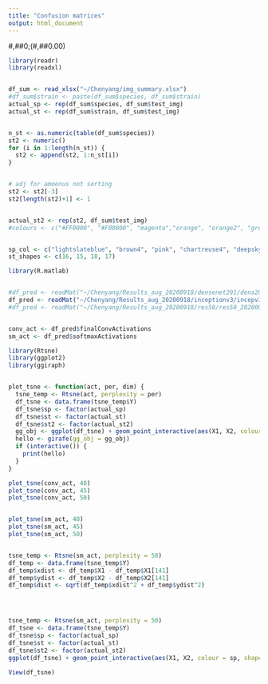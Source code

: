 ---
title: "Confusion matrices"
output: html_document
---

#,##0;(#,##0.00)


```{r t-SNE set up}
library(readr)
library(readxl)


df_sum <- read_xlsx("~/Chenyang/img_summary.xlsx")
#df_sum$strain <- paste(df_sum$species, df_sum$strain)
actual_sp <- rep(df_sum$species, df_sum$test_img)
actual_st <- rep(df_sum$strain, df_sum$test_img)


n_st <- as.numeric(table(df_sum$species))
st2 <- numeric()
for (i in 1:length(n_st)) {
  st2 <- append(st2, 1:n_st[i])
}


# adj for amoenus not sorting
st2 <- st2[-3]
st2[length(st2)+1] <- 1


actual_st2 <- rep(st2, df_sum$test_img)
#colours <- c("#FF0000", "#F00000", "magenta","orange", "orange2", "grey50", "grey75", "yellow", "yellow1", "yellow2", "yellow3", "dimgray", "gold", "wheat1", "#00FF00", "#00F000", "blue", "blue2", "khaki", "khaki2", "lightblue", "lightblue2", "pink", "pink2", "darkseagreen", "darkseagreen2", "darkblue")


sp_col <- c("lightslateblue", "brown4", "pink", "chartreuse4", "deepskyblue3", "#B5995B", "#789078", "#000000", "#FF0000", "cyan", "#76654C", "khaki3", "chartreuse", "magenta", "orange")
st_shapes <- c(16, 15, 18, 17)
```



```{r load matlab output}
library(R.matlab)


#df_pred <- readMat("~/Chenyang/Results_aug_20200918/densenet201/dens201_20200920.mat")
df_pred <- readMat("~/Chenyang/Results_aug_20200918/inceptionv3/incepv3_20200920.mat")
#df_pred <- readMat("~/Chenyang/Results_aug_20200918/res50/res50_20200918.mat")


conv_act <- df_pred$finalConvActivations
sm_act <- df_pred$softmaxActivations
```



```{r custom t-SNE plot}
library(Rtsne)
library(ggplot2)
library(ggiraph)


plot_tsne <- function(act, per, dim) {
  tsne_temp <- Rtsne(act, perplexity = per)
  df_tsne <- data.frame(tsne_temp$Y)
  df_tsne$sp <- factor(actual_sp)
  df_tsne$st <- factor(actual_st)
  df_tsne$st2 <- factor(actual_st2)
  gg_obj <- ggplot(df_tsne) + geom_point_interactive(aes(X1, X2, colour = sp, shape = st2, tooltip = st2, data_id = 1:175), size = 4, show.legend = F) + scale_colour_manual(values = sp_col) + scale_shape_manual(values = st_shapes) + theme_classic()
  hello <- girafe(gg_obj = gg_obj)
  if (interactive()) {
    print(hello)
  }
}
```



```{r}
plot_tsne(conv_act, 40)
plot_tsne(conv_act, 45)
plot_tsne(conv_act, 50)


plot_tsne(sm_act, 40)
plot_tsne(sm_act, 45)
plot_tsne(sm_act, 50)


tsne_temp <- Rtsne(sm_act, perplexity = 50)
df_temp <- data.frame(tsne_temp$Y)
df_temp$xdist <- df_temp$X1 - df_temp$X1[141]
df_temp$ydist <- df_temp$X2 - df_temp$X2[141]
df_temp$dist <- sqrt(df_temp$xdist^2 + df_temp$ydist^2)




tsne_temp <- Rtsne(sm_act, perplexity = 50)
df_tsne <- data.frame(tsne_temp$Y)
df_tsne$sp <- factor(actual_sp)
df_tsne$st <- factor(actual_st)
df_tsne$st2 <- factor(actual_st2)
ggplot(df_tsne) + geom_point_interactive(aes(X1, X2, colour = sp, shape = st2, tooltip = st2, data_id = 1:175), size = 4, show.legend = F) + scale_colour_manual(values = sp_col) + scale_shape_manual(values = st_shapes) + theme_classic()

View(df_tsne)
```

